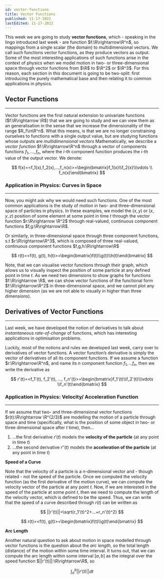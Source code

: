 ```yaml
---
id: vector-functions
title: Vector Functions
published: 11-17-2022
lastEdited: 11-17-2022
---
```


This week we are going to study **vector functions**, which - speaking in the lingo introduced last week - are function $f:\R\rightarrow\R^n$, so
mappings from a single scalar (the domain) to multidimensional vectors. We call such functions vector functions, as they produce vectors as output.
Some of the most interesting applications of such functions arise in the context of physics when we model motion in two- or three-dimensional space
through vector functions from $\R$ to $\R^2$ or $\R^3$. For this reason, each section in this document is going to be two-split: first introducing the
purely mathematical base and then relating it to common applications in physics.

## Vector Functions

---

Vector functions are the first natural extension to univariate functions ($f:\R\rightarrow \R$) that we are going to study and we can view them as an
generalisation in the sense that we increase the dimensionality of the range $R_f\in\R^n$. What this means, is that we are no longer constraining
ourselves to functions with a single output value, but are studying functions whose outputs are _multidimensional vectors_ Mathematically, we describe
a _vector function_ $f:\R\rightarrow\R^n$ through a vector of components functions $f_1,...,f_n$, where the $i$-th component function produces the
$i$-th value of the output vector. We denote:

$$
f(x)=<f_1(x),f_2(x),...,f_n(x)>=\begin{bmatrix}f_1(x)\\f_2(x)\\\vdots \\ f_n(x)\end{bmatrix}
$$

### Application in Physics: Curves in Space

---

Now, you might ask why we would need such functions. One of the most common applications is the study of motion in two- and three-dimensional space of
particles in physics. In these examples, we model the $(x,y)$ or $(x,y,z)$ position of some element at some point in time $t$ through the vector
function $r:\R\rightarrow \R^2$ through real-valued, continuous component functions $f,g:\R\rightarrow\R$.

Or similarly, in three-dimensional space through three component functions, s.t $r:\R\rightarrow\R^3$, which is composed of three real-valued,
continuous component functions $f,g,h:\R\rightarrow\R$

$$
r(t)=<f(t), g(t), h(t)>=\begin{bmatrix}f(t)\\g(t)\\h(t)\end{bmatrix}
$$

Note, that we can visualise vector functions through their graph, which allows us to visually inspect the position of some particle at any defined
point in time $t$. As we need two dimensions to show graphs for functions $f:\R\rightarrow \R$, we can show vector functions of the functional form
$f:\R\rightarrow\R^2$ in three-dimensional space, and we cannot plot any higher dimension (as we are not able to visually in higher than three
dimensions).

## Derivatives of Vector Functions

---

Last week, we have developed the notion of derivatives to talk about _instantaneous rate-of-change_ of functions, which has interesting applications
in optimisation problems.

Luckily, most of the notions and rules we developed last week, carry over to derivatives of vector functions. A vector function’s derivative is simply
the vector of derivatives of all its component functions. If we assume a function $r:\R\rightarrow\R^n$, and name its $n$ component function
$f_1,...f_n$, then we write the derivative as

$$
r'(t)=<f_1'(t), f_2'(t), ..., f_n'(t)>=\begin{bmatrix}f_1'(t)\\f_2'(t)\\\vdots \\f_n'(t)\end{bmatrix}
$$

### Application in Physics: Velocity/ Acceleration Function

---

If we assume that two- and three-dimensional vector functions $r(t):\R\rightarrow \R^{2/3}$ are modelling the motion of a particle through space and
time (specifically, what is the position of some object in two- or three dimensional space after $t$ time), then…

1. …the first derivative $r'(t)$ models the **velocity of the particle** (at any point in time $t$)
2. …the second derivative $r''(t)$ models the **acceleration of the particle** (at any point in time $t$)

**Speed of a Curve**

Note that the velocity of a particle is a $n$-dimensional vector and - though related - not the speed of the particle. Once we computed the velocity
function (as the first derivative of the motion curve), we can compute the velocity vector of the particle at any point $t$. Now, if we are interested
in the speed of the particle at some point $t$, then we need to compute the length of the velocity vector, which is defined to be the speed. Thus, we
can write that the speed of a curve described through $r(t)$ can be written as

$$
||r'(t)||=\sqrt{r_1'(t)^2+...+r_n'(t)^2}
$$

$$
r(t)=<f(t), g(t)>=\begin{bmatrix}f(t)\\g(t)\end{bmatrix}
$$

**Arc Length**

Another natural question to ask about motion in space modelled through vector functions is the question about the _arc length_, so the total length
(distance) of the motion within some time interval. It turns out, that we can compute the arc length within some interval $[a,b]$ as the integral over
the speed function $||r'(t)||:\R\rightarrow\R$, so

$$
\int_a^b||r'(t)|| dt
$$
